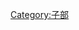 {{Catnav|頁面分類|人文學科|文学|書籍|圖書資訊科學|分类方式|圖書分類法|四部分類法|子部}}
{{Catnav|頁面分類|總類|書籍|圖書分類法|四部分類法|子部}}

[[Category:子部|Category:子部]]